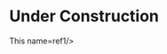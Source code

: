 = Under Construction =
This <ref> name=ref1/>

{{{Reflist |
<ref>name=ref1> Dummies, First Edition, Hungry Minds, Inc., 1980.</ref>
}}}